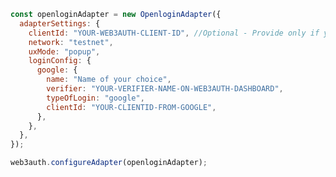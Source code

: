 ```js
const openloginAdapter = new OpenloginAdapter({
  adapterSettings: {
    clientId: "YOUR-WEB3AUTH-CLIENT-ID", //Optional - Provide only if you haven't provided it in the Web3Auth Instantiation Code
    network: "testnet",
    uxMode: "popup",
    loginConfig: {
      google: {
        name: "Name of your choice",
        verifier: "YOUR-VERIFIER-NAME-ON-WEB3AUTH-DASHBOARD",
        typeOfLogin: "google",
        clientId: "YOUR-CLIENTID-FROM-GOOGLE",
      },
    },
  },
});

web3auth.configureAdapter(openloginAdapter);
```
